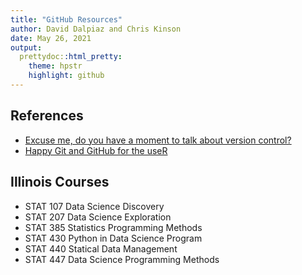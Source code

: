 ```yaml
---
title: "GitHub Resources"
author: David Dalpiaz and Chris Kinson
date: May 26, 2021
output:
  prettydoc::html_pretty:
    theme: hpstr
    highlight: github
---
```


## References

- [Excuse me, do you have a moment to talk about version control?](https://peerj.com/preprints/3159.pdf)
- [Happy Git and GitHub for the useR](https://happygitwithr.com/)

## Illinois Courses

- STAT 107 Data Science Discovery
- STAT 207 Data Science Exploration
- STAT 385 Statistics Programming Methods
- STAT 430 Python in Data Science Program
- STAT 440 Statical Data Management
- STAT 447 Data Science Programming Methods
